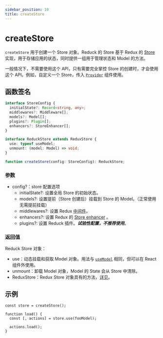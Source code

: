 ```yaml
---
sidebar_position: 10
title: createStore
---
```

# createStore


<ReduckTip />

`createStore` 用于创建一个 Store 对象。Reduck 的 Store 基于 Redux 的 [Store](https://redux.js.org/api/store) 实现，用于存储应用的状态，同时提供一组用于管理状态和 Model 的方法。

一般情况下，不需要使用这个 API，只有需要完全掌控 Store 的创建时，才会使用这个 API。例如，自定义一个 Store，传入 [`Provider`](./Provider.md) 组件使用。

## 函数签名

```ts
interface StoreConfig {
  initialState?: Record<string, any>;
  middlewares?: Middleware[];
  models?: Model[];
  plugins?: Plugin[];
  enhancers?: StoreEnhancer[];
}

interface ReduckStore extends ReduxStore {
  use: typeof useModel;
  unmount: (model: Model) => void;
}

function createStore(config: StoreConfig): ReduckStore;
```

### 参数

- config?：store 配置选项
  - initialState?: 设置全局 Store 的初始状态。
  - models?: 设置提前（Store 创建后）挂载到 Store 的 Model。（正常使用无需提前挂载）
  - middlewares?: 设置 Redux [中间件](https://redux.js.org/understanding/thinking-in-redux/glossary#middleware)。
  - enhancers?: 设置 Redux 的 [Store enhancer](https://redux.js.org/understanding/thinking-in-redux/glossary#store-enhancer) 。
  - plugins?: 设置 Reduck 插件。**_试验性配置，不推荐使用_**。

### 返回值

Reduck Store 对象：

- use：动态挂载和获取 Model 对象。用法与 [`useModel`](./use-model.md) 相同，但可以在 React 组件外使用。
- unmount：卸载 Model 对象，Model 的 State 会从 Store 中清除。
- ReduxStore：Redux Store 对象具有的方法，[详见](https://redux.js.org/tutorials/fundamentals/part-4-store#redux-store)。

## 示例

```tsx
const store = createStore();

function load() {
  const [, actions] = store.use(fooModel);

  actions.load();
}
```
